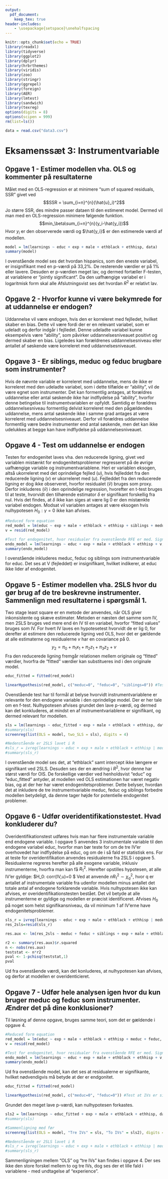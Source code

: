 ```yaml
---
output: 
  pdf_document:
    keep_tex: true
header-includes:
    - \usepackage{setspace}\onehalfspacing
---
```


```r
knitr::opts_chunk$set(echo = TRUE)
library(readxl)
library(tidyverse)
library(ggplot2)
library(dplyr)
library(hrbrthemes)
library(viridis)
library(zoo)
library(stringr)
library(ggrepel)
library(foreign)
library(AER)
library(lmtest)
library(sandwich)
library(texreg)
options(digits = 8)
options(scipen = 999)
rm(list=ls())
```

```r
data = read.csv("data3.csv")
```


# Eksamenssæt 3: Instrumentvariable

## Opgave 1 - Estimer modellen vha. OLS og kommenter på resultaterne 

Målet med en OLS-regression er at minimere "sum of squared residuals, SSR" givet ved
$$SSR = \sum_{i=n}^{n}(\hat{u}_i)^2$$
Jo større SSR, des mindre passer dataen til den estimeret model. Dermed vil man med en OLS-regression minimere følgende funktion.
$$min_\beta\sum_{i=n}^{n}(y_i-\hat{y_i})$$
Hvor $y_i$ er den observerede værdi og $\hat{y_i}$ er den estimerede værdi af modellen.

```r
model = lm(learnings ~ educ + exp + male + ethblack + ethhisp, data)
summary(model)
```
I ovenstående model ses det hvordan hispanics, som den eneste variabel, er insignifikant med en p-værdi på 33,2\%. De resterende værdier er på 1\% eller lavere. Desuden er p-værdien meget lav, og dermed fortæller F-testen, at variablene er "jointly significant". Da den uafhængige variabel er i logaritmisk form skal alle Afslutningsvist ses det hvordan $R^2$ er relativt lav. 

## Opgave 2 - Hvorfor kunne vi være bekymrede for at uddannelse er endogen? 
Uddannelse vil være endogen, hvis den er korreleret med fejlledet, hvilket skaber en bias. Dette vil være fordi der er en relevant variabel, som er udeladt og derfor indgår i fejlledet. Denne udeladte variabel kunne eksempelvis være "ability", som påvirker uddannelsesniveauet positivt og dermed skaber en bias. Ligeledes kan forældrenes uddannelsesniveau eller antallet af søskende være korreleret med uddannelsesniveauet.

## Opgave 3 - Er siblings, meduc og feduc brugbare som instrumenter?
Hvis de nævnte variable er korreleret med uddannelse, mens de ikke er korreleret med den udeladte variabel, som i dette tilfælde er "ability", vil de være egnet som instrumenter. Det kan formentlig antages, at forældres uddannelse eller antal søskende ikke har indflydelse på "ability", hvorfor denne betingelse til instrumentvariablen er opfyldt. Samtidig er forældres uddannelsesniveau formentlig delvist korreleret med den pågældendes uddannelse, mens antal søskende ikke i samme grad antages at være korreleret med uddannelsesniveauet. Derfor vil forældres uddannelse formentlig være bedre instrumenter end antal søskende, men det kan ikke udelukkes at begge kan have indflydelse på uddannelsesniveauet.

## Opgave 4 - Test om uddannelse er endogen
Testen for endogenitet laves vha. den reducerede ligning, givet ved variablen mistænkt for endogenitetsproblemer regresseret på de øvrige uafhængige variable og instrumentvariablene. Heri er variablen eksogen, altså ukorreleret med det oprindelige fejlled ($u$), hvis fejlleddet fra den reducerede ligning ($v$) er ukorreleret med ($u$). Fejlleddet fra den reducerede ligning er dog ikke observeret, hvorfor residualet ($\hat{v}$) bruges som proxy. Derfor inkluderes ($\hat{v}$) i den oprindelige regression, hvorefter en t-test bruges til at teste, hvorvidt den tilhørende estimator $\delta$ er signifikant forskellig fra nul. Hvis det findes, at $\delta$ ikke kan siges at være lig 0 er den mistænkte variabel endogen. Modsat vil variablen antages at være eksogen hvis nulhypotesen $H_0: \gamma = 0$ ikke kan afvises.
```r
#Reduced form equation
red_model = lm(educ ~ exp + male + ethblack + ethhisp + siblings + meduc + feduc, data)
v = resid(red_model)

#Test for endogenitet, hvor residualer fra ovenstående RFE er med. Signifkans af denne vil betyde endogenitet, tror jeg?
endo_model = lm(learnings ~ educ + exp + male + ethblack + ethhisp + v, data)
summary(endo_model)
```
I ovenstående inkluderes meduc, feduc og siblings som instrumentvariable for educ. Det ses at V (fejleddet) er insignifikant, hvilket indikerer, at educ ikke lider af endogenitet. 

## Opgave 5 - Estimer modellen vha. 2SLS hvor du gør brug af de tre beskrevne instrumenter. Sammenlign med resultaterne i spørgsmål 1.

Two stage least square er en metode der anvendes, når OLS giver inkonsistente og skæve estimater. Metoden er næsten det samme som IV, men 2SLS bruges ved mere end én IV til en variabel, hvorfor "fitted values" bruges som IV. 
For hvert IV laves en hypotesetest hvorvidt de er lig 0, for derefter at estimere den reducerede ligning ved OLS, hvor det er gældende at alle estimaterne og residualerne  $v$ har en covariance på 0. 
$$y_2=\pi_0+\pi_1x_1+\pi_2z_1+\pi_3z_2+v$$
Fra den reducerede ligning fremgår relationen mellem originale og "fitted" værdier, hvorfra de "fitted" værdier kan substitueres ind i den originale model.

```r
educ_fitted = fitted(red_model)

linearHypothesis(red_model, c("meduc=0", "feduc=0", "siblings=0")) #Test at IVs er signifikante
```

Ovenstående test har til formål at belyse hvorvidt instrumentvariablene er relevante for den endogene variable i den oprindelige model. Der er her tale om en f-test. Nulhypotesen afvises grundet den lave p-værdi, og dermed kan det konkluderes, at mindst en af instrumentvariablene er signifikant, og dermed relevant for modellen. 

```r

sls = lm(learnings ~ educ_fitted + exp + male + ethblack + ethhisp, data)
#summary(sls)
screenreg(list(OLS = model, two_SLS = sls), digits = 4)

#Nedenstående er 2SLS lavet i R
#sls_r = ivreg(learnings ~ educ + exp + male + ethblack + ethhisp | meduc + feduc + siblings + exp + male + ethblack + ethhisp, data = data)
#summary(sls_r)
```

I ovenstående model ses det, at "ethblack" samt intercept ikke længere er signifikant ved 2SLS. Desuden ses der en ændring i $R^2$, hvor denne har størst værdi for OlS. De forskellige værdier ved henholdsvist "educ" og "educ_fitted" antyder, at modellen ved OLS estimationen har været negativ bias, og at der her har været endogenitetsproblemer.
Dette belyser, hvordan det at inkludere de tre instrumentvariable meduc, feduc og siblings forbedre modellen betydeligt, da denne tager højde for potentielle endogenitet problemer. 

## Opgave 6 - Udfør overidentifikationstestet. Hvad konkluderer du?

Overidentifikationstest udføres hvis man har flere instrumentale variable end endogene variable. I opgave 5 anvendes 3 instrumentale variable til den endogene variabel educ, hvorfor man bør teste for om de tre IV'er overhovedet har indflydelse på educ, og om de i så fald er statistisk ens. 
For at teste for overidentifikation anvendes residualerne fra 2SLS i opgave 5. Residualerne regreres herefter på alle exogene variable, inklusiv instrumenterne, hvorfra man kan få $R^2_1$. 
Herefter opstilles hypotesen, at alle IV'er gyldige: $H_0: corr(IV,u)=0 $ Ved at anvende $nR^2_1 \sim \chi^2_q$, hvor q er antallet af instrumentale variable fra udenfor modellen minus antallet det totale antal af endogene forklarende variable. 
Hvis nulhypotesen ikke kan afvises, er overidentifikationstesten bestået. Det vil betyde at alle instrumenterne er gyldige og modellen er præcist identificeret. Afvises $H_0$ på noget som helst signifikansniveau, da vil minimum 1 af IV'erne have endogenitetsproblemer. 

```r
sls_r = ivreg(learnings ~ educ + exp + male + ethblack + ethhisp | meduc + feduc + siblings + exp + male + ethblack + ethhisp, data = data)
res_2sls=resid(sls_r)

res.aux <- lm(res_2sls ~ meduc + feduc + siblings + exp + male + ethblack + ethhisp, data=data)

r2 <- summary(res.aux)$r.squared
n <- nobs(res.aux)
teststat <- n*r2
pval <- 1-pchisq(teststat,1)
pval
```

Ud fra ovenstående værdi, kan det konluderes, at nulhypotesen kan afvises, og derfor at modellen er overidenticieret.

## Opgave 7 - Udfør hele analysen igen hvor du kun bruger meduc og feduc som instrumenter. Ændrer det på dine konklusioner?

Til løsning af denne opgave, bruges samme teori, som det er gældende i opgave 4.
```r
#Reduced form equation
red_model = lm(educ ~ exp + male + ethblack + ethhisp + meduc + feduc, data)
v = resid(red_model)

#Test for endogenitet, hvor residualer fra ovenstående RFE er med. Signifikans af denne vil betyde endogenitet.
endo_model = lm(learnings ~ educ + exp + male + ethblack + ethhisp + v, data)
summary(endo_model)
```
Ud fra ovenstående model, kan det ses at residualerne er signifikante, hvilket nødvendigvis må betyde at der er endgonitet. 

```r
educ_fitted = fitted(red_model)

linearHypothesis(red_model, c("meduc=0", "feduc=0")) #Test at IVs er signifikante
```

Grundet den meget lave p-værdi, kan nulhypotesen forkastes. 

```r
sls2 = lm(learnings ~ educ_fitted + exp + male + ethblack + ethhisp, data)
#summary(sls)

#Sammenligning med før
screenreg(list(OLS = model, "Tre IVs" = sls, "To IVs" = sls2), digits = 4)

#Nedenstående er 2SLS lavet i R
#sls_r = ivreg(learnings ~ educ + exp + male + ethblack + ethhisp | meduc + feduc + exp + male + ethblack + ethhisp, data = data)
#summary(sls_r)
```

Sammenligningen mellem "OLS" og "tre IVs" kan findes i opgave 4. Der ses ikke den store forskel mellem to og tre IVs, dog ses der et lille fald i variablene - med undtagelse af "experience".


